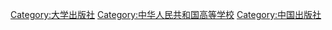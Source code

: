 [[Category:大学出版社|Category:大学出版社]]
[[Category:中华人民共和国高等学校|Category:中华人民共和国高等学校]]
[[Category:中国出版社|Category:中国出版社]]